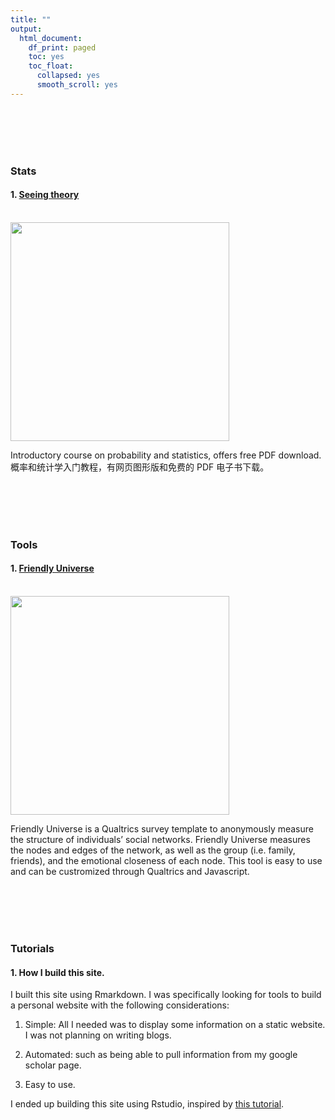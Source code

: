 ```yaml
---
title: ""
output:
  html_document:
    df_print: paged
    toc: yes
    toc_float:
      collapsed: yes
      smooth_scroll: yes
---
```

<br>
<br>
<br>
<br>


### Stats

#### 1. [Seeing theory](https://seeing-theory.brown.edu/index.html)
<br>
![](files/images/seeingtheory.jpg){width=350px}

Introductory course on probability and statistics, offers free PDF download. 概率和统计学入门教程，有网页图形版和免费的 PDF 电子书下载。

<br>
<br>
<br>
<br>

### Tools

#### 1. [Friendly Universe](https://github.com/ruipei1/friendlyUniverse)
<br>
![](files/images/fun.png){width=350px}

Friendly Universe is a Qualtrics survey template to anonymously measure the structure of individuals' social networks. Friendly Universe measures the nodes and edges of the network, as well as the group (i.e. family, friends), and the emotional closeness of each node. This tool is easy to use and can be custromized through Qualtrics and Javascript.


<br>
<br>
<br>
<br>

### Tutorials

#### 1. How I build this site. 

I built this site using Rmarkdown. I was specifically looking for tools to build a personal website with the following considerations:

1. Simple: All I needed was to display some information on a static website. I was not planning on writing blogs.

2. Automated: such as being able to pull information from my google scholar page.

3. Easy to use.

I ended up building this site using Rstudio, inspired by [this tutorial](https://github.com/privefl/rmarkdown-website-template). 



